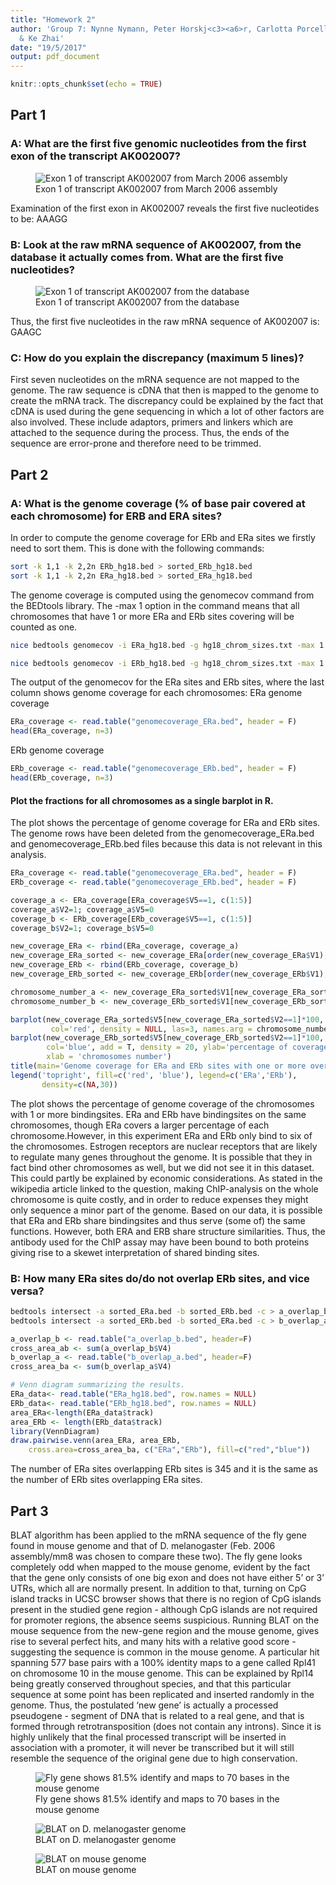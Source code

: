 ---
title: "Homework 2"
author: 'Group 7: Nynne Nymann, Peter Horskj<c3><a6>r, Carlotta Porcelli, Max Tomlinson
  & Ke Zhai'
date: "19/5/2017"
output: pdf_document
---

```{r setup, include=FALSE}
knitr::opts_chunk$set(echo = TRUE)
```
## Part 1
### A: What are the first five genomic nucleotides from the first exon of the transcript AK002007?
![Exon 1 of transcript AK002007 from March 2006 assembly](1a.png)

Examination of the first exon in AK002007 reveals the first five nucleotides to be: AAAGG

### B: Look at the raw mRNA sequence of AK002007, from the database it actually comes from. What are the first five nucleotides? 
![Exon 1 of transcript AK002007 from the database](1b.png)

Thus, the first five nucleotides in the raw mRNA sequence of AK002007 is: GAAGC

### C: How do you explain the discrepancy (maximum 5 lines)?

First seven nucleotides on the mRNA sequence are not mapped to the genome. 
The raw sequence is cDNA that then is mapped to the genome to create the mRNA track. 
The discrepancy could be explained by the fact that cDNA is used during the gene sequencing in which a lot of other factors are also involved. These include adaptors, primers and linkers which are attached to the sequence during the process. Thus, the ends of the sequence are error-prone and therefore need to be trimmed.

## Part 2
### A: What is the genome coverage (% of base pair covered at each chromosome) for ERB and ERA sites?
In order to compute the genome coverage for ERb and ERa sites we firstly need to sort them. This is done with the following commands:
```{bash, echo=TRUE}
sort -k 1,1 -k 2,2n ERb_hg18.bed > sorted_ERb_hg18.bed
sort -k 1,1 -k 2,2n ERa_hg18.bed > sorted_ERa_hg18.bed
```

The genome coverage is computed using the genomecov command from the BEDtools library.
The -max 1 option in the command means that all chromosomes that have 1 or more ERa and ERb sites covering will be counted as one.
```{bash, eval=FALSE, echo=TRUE}
nice bedtools genomecov -i ERa_hg18.bed -g hg18_chrom_sizes.txt -max 1
```

```{bash, eval=FALSE, echo=TRUE}
nice bedtools genomecov -i ERb_hg18.bed -g hg18_chrom_sizes.txt -max 1
```

The output of the genomecov for the ERa sites and ERb sites, where the last column shows genome coverage for each chromosomes: 
ERa genome coverage
```{r, echo=TRUE}
ERa_coverage <- read.table("genomecoverage_ERa.bed", header = F)
head(ERa_coverage, n=3)
```

ERb genome coverage
```{r, echo=TRUE}
ERb_coverage <- read.table("genomecoverage_ERb.bed", header = F)
head(ERb_coverage, n=3)
```

#### Plot the fractions for all chromosomes as a single barplot in R.
The plot shows the percentage of genome coverage for ERa and ERb sites. 
The genome rows have been deleted from the genomecoverage_ERa.bed and genomecoverage_ERb.bed files because this data is not relevant in this analysis.

```{r, echo=TRUE}
ERa_coverage <- read.table("genomecoverage_ERa.bed", header = F)
ERb_coverage <- read.table("genomecoverage_ERb.bed", header = F)

coverage_a <- ERa_coverage[ERa_coverage$V5==1, c(1:5)]
coverage_a$V2=1; coverage_a$V5=0
coverage_b <- ERb_coverage[ERb_coverage$V5==1, c(1:5)]
coverage_b$V2=1; coverage_b$V5=0

new_coverage_ERa <- rbind(ERa_coverage, coverage_a)
new_coverage_ERa_sorted <- new_coverage_ERa[order(new_coverage_ERa$V1),]
new_coverage_ERb <- rbind(ERb_coverage, coverage_b)
new_coverage_ERb_sorted <- new_coverage_ERb[order(new_coverage_ERb$V1),]

chromosome_number_a <- new_coverage_ERa_sorted$V1[new_coverage_ERa_sorted$V2==1] # labels
chromosome_number_b <- new_coverage_ERb_sorted$V1[new_coverage_ERb_sorted$V2==1] #labels

barplot(new_coverage_ERa_sorted$V5[new_coverage_ERa_sorted$V2==1]*100, 
         col='red', density = NULL, las=3, names.arg = chromosome_number_a)
barplot(new_coverage_ERb_sorted$V5[new_coverage_ERb_sorted$V2==1]*100, 
        col='blue', add = T, density = 20, ylab='percentage of coverage %', 
        xlab = 'chromosomes number')
title(main='Genome coverage for ERa and ERb sites with one or more overlaps')
legend('topright', fill=c('red', 'blue'), legend=c('ERa','ERb'),
       density=c(NA,30))
```

The plot shows the percentage of genome coverage of the chromosomes with 1 or more bindingsites.
ERa and ERb have bindingsites on the same chromosomes, though ERa covers a larger percentage of each chromosome.However, in this experiment ERa and ERb only bind to six of the chromosomes. Estrogen receptors are nuclear receptors that are likely to regulate many genes throughout the genome. It is possible that they in fact bind other chromosomes as well, but we did not see it in this dataset. This could partly be explained by economic considerations. As stated in the wikipedia article linked to the question, making ChIP-analysis on the whole chromosome is quite costly, and in order to reduce expenses they might only sequence a minor part of the genome. 
Based on our data, it is possible that ERa and ERb share bindingsites and thus serve (some of) the same functions. However, both ERA and ERB share structure similarities. Thus, the antibody used for the ChIP assay may have been bound to both proteins giving rise to a skewet interpretation of shared binding sites.

### B: How many ERa sites do/do not overlap ERb sites, and vice versa?
```{bash, eval = FALSE, echo=TRUE}
bedtools intersect -a sorted_ERa.bed -b sorted_ERb.bed -c > a_overlap_b.bed
bedtools intersect -a sorted_ERb.bed -b sorted_ERa.bed -c > b_overlap_a.bed
```

```{r, echo=TRUE, message=FALSE, warning=FALSE}
a_overlap_b <- read.table("a_overlap_b.bed", header=F)
cross_area_ab <- sum(a_overlap_b$V4)
b_overlap_a <- read.table("b_overlap_a.bed", header=F)
cross_area_ba <- sum(b_overlap_a$V4)

# Venn diagram summarizing the results.
ERa_data<- read.table("ERa_hg18.bed", row.names = NULL)
ERb_data<- read.table("ERb_hg18.bed", row.names = NULL)
area_ERa<-length(ERa_data$track)
area_ERb <- length(ERb_data$track)
library(VennDiagram)
draw.pairwise.venn(area_ERa, area_ERb, 
    cross.area=cross_area_ba, c("ERa","ERb"), fill=c("red","blue"))
```
The number of ERa sites overlapping ERb sites is 345 and it is the same as the number of ERb sites overlapping ERa sites. 

## Part 3
BLAT algorithm has been applied to the mRNA sequence of the fly gene found in mouse genome and that of D. melanogaster (Feb. 2006 assembly/mm8 was chosen to compare these two).
The fly gene looks completely odd when mapped to the mouse genome, evident by the fact that the gene only consists of one big exon and does not have either 5' or 3' UTRs, which all are normally present. In addition to that, turning on CpG island tracks in UCSC browser shows that there is no region of CpG islands present in the studied gene region - although CpG islands are not required for promoter regions, the absence seems suspicious. 
Running BLAT on the mouse sequence from the new-gene region and the mouse genome, gives rise to several perfect hits, and many hits with a relative good score - suggesting the sequence is common in the mouse genome. A particular hit spanning 577 base pairs with a 100% identity maps to a gene called Rpl41 on chromosome 10 in the mouse genome. 
This can be explained by Rpl14 being greatly conserved throughout species, and that this particular sequence at some point has been replicated and inserted randomly in the genome. Thus, the postulated 'new gene' is actually  a processed pseudogene - segment of DNA that is related to a real gene, and that is formed through retrotransposition (does not contain any introns). Since it is highly unlikely that the final processed transcript will be inserted in association with a promoter, it will never be transcribed but it will still resemble the sequence of the original gene due to high conservation.  

![Fly gene shows 81.5% identify and maps to 70 bases in the mouse genome](3a.png)

![BLAT on D. melanogaster genome](3b.png)

![BLAT on mouse genome](3c.png)
